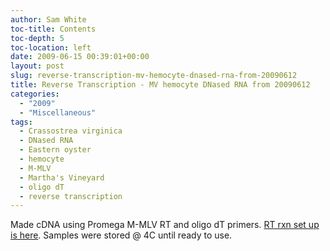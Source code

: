 ```yaml
---
author: Sam White
toc-title: Contents
toc-depth: 5
toc-location: left
date: 2009-06-15 00:39:01+00:00
layout: post
slug: reverse-transcription-mv-hemocyte-dnased-rna-from-20090612
title: Reverse Transcription - MV hemocyte DNased RNA from 20090612
categories:
  - "2009"
  - "Miscellaneous"
tags:
  - Crassostrea virginica
  - DNased RNA
  - Eastern oyster
  - hemocyte
  - M-MLV
  - Martha's Vineyard
  - oligo dT
  - reverse transcription
---
```


Made cDNA using Promega M-MLV RT and oligo dT primers. [RT rxn set up is here](https://eagle.fish.washington.edu/Arabidopsis/Notebook%20Workup%20Files/20090614-01.jpg). Samples were stored @ 4C until ready to use.
